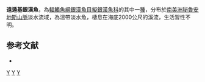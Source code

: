 {{Speciesbox 
| status = LC
| status_system = IUCN3.1
| taxon = Basilichthys semotilus 
| authority =  [[Cope|Cope]], 1874
| synonyms = *''Protistius semotilus'', Cope, 1874 
*''Gastropterus semotilus'', Cope, 1874 
}}
'''遠遁基銀漢魚'''，為[[輻鰭魚綱|輻鰭魚綱]][[銀漢魚目|銀漢魚目]][[擬銀漢魚科|擬銀漢魚科]]的其中一[[種|種]]，分布於[[南美洲|南美洲]][[秘魯|秘魯]][[安地斯山脈|安地斯山脈]]淡水流域，為溫帶淡水魚，棲息在海底2000公尺的溪流，生活習性不明。

==参考文献==
*{{FishBase_species|genus=Basilichthys|species=semotilus |year=2016|month=2}}

{{Taxonbar|from=Q6412484}}

[[Category:IUCN红色名录无危物种|Y]]
[[Category:基銀漢魚屬|Y]]
[[Category:1874年描述的鱼类|Y]]

{{魚類小作品}}